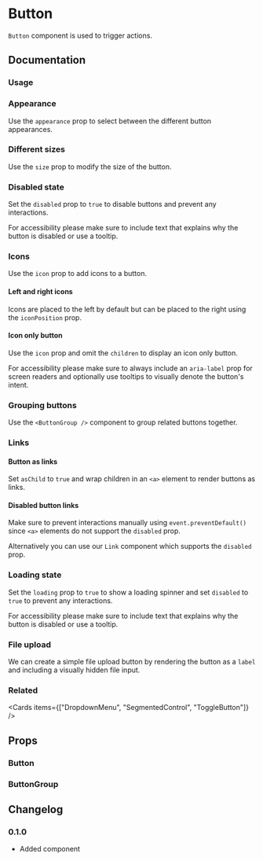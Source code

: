 
# Button

`Button` component is used to trigger actions.

## Documentation

### Usage

<Demo component="button/usage" />

### Appearance

Use the `appearance` prop to select between the different button appearances.

<Demo component="button/appearance-usage" />

### Different sizes

Use the `size` prop to modify the size of the button.

<Demo component="button/size-usage" />

### Disabled state

Set the `disabled` prop to `true` to disable buttons and prevent any interactions.

For accessibility please make sure to include text that explains why the button is disabled or use a tooltip.

<Demo component="button/disabled-usage" />

### Icons

Use the `icon` prop to add icons to a button.

#### Left and right icons

Icons are placed to the left by default but can be placed to the right using the `iconPosition` prop.

<Demo component="button/icon-usage" />

#### Icon only button

Use the `icon` prop and omit the `children` to display an icon only button.

For accessibility please make sure to always include an `aria-label` prop for screen readers and optionally use tooltips to visually denote the button's intent.

<Demo component="button/icon-only-usage" />

### Grouping buttons

Use the `<ButtonGroup />` component to group related buttons together.

<Demo component="button/group-usage" />

### Links

#### Button as links

Set `asChild` to `true` and wrap children in an `<a>` element to render buttons as links.

<Demo component="button/link-usage" />

#### Disabled button links

Make sure to prevent interactions manually using `event.preventDefault()` since `<a>` elements do not support the `disabled` prop.

Alternatively you can use our `Link` component which supports the `disabled` prop.

<Demo component="button/link-disabled-usage" />

### Loading state

Set the `loading` prop to `true` to show a loading spinner and set `disabled` to `true` to prevent any interactions.

For accessibility please make sure to include text that explains why the button is disabled or use a tooltip.

<Demo component="button/loading-usage" />

### File upload

We can create a simple file upload button by rendering the button as a `label` and including a visually hidden file input.

<Demo component="button/file-upload-usage" />

### Related

<Cards items={["DropdownMenu", "SegmentedControl", "ToggleButton"]} />

## Props

### Button

<PropsTable component="Button" />

### ButtonGroup

<PropsTable component="ButtonGroup" />

## Changelog

### 0.1.0

- Added component
